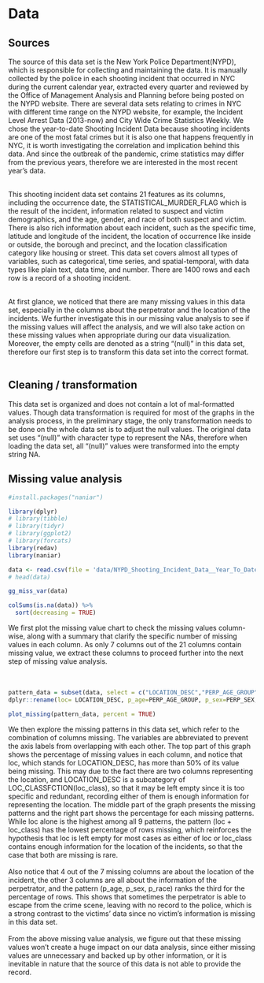 # Data 

## Sources

The source of this data set is the New York Police Department(NYPD), which is responsible for collecting and maintaining the data. It is manually collected by the police in each shooting incident that occurred in NYC during the current calendar year, extracted every quarter and reviewed by the Office of Management Analysis and Planning before being posted on the NYPD website. There are several data sets relating to crimes in NYC with different time range on the NYPD website, for example, the Incident Level Arrest Data (2013-now) and City Wide Crime Statistics Weekly. We chose the year-to-date Shooting Incident Data because shooting incidents are one of the most fatal crimes but it is also one that happens frequently in NYC, it is worth investigating the correlation and implication behind this data. And since the outbreak of the pandemic, crime statistics may differ from the previous years, therefore we are interested in the most recent year's data. <br><br>

This shooting incident data set contains 21 features as its columns, including the occurrence date, the STATISTICAL_MURDER_FLAG which is the result of the incident, information related to suspect and victim demographics, and the age, gender, and race of both suspect and victim. There is also rich information about each incident, such as the specific time, latitude and longitude of the incident, the location of occurrence like inside or outside, the borough and precinct, and the location classification category like housing or street. This data set covers almost all types of variables, such as categorical, time series, and spatial-temporal, with data types like plain text, data time, and number. There are 1400 rows and each row is a record of a shooting incident. <br><br>

At first glance, we noticed that there are many missing values in this data set, especially in the columns about the perpetrator and the location of the incidents. We further investigate this in our missing value analysis to see if the missing values will affect the analysis, and we will also take action on these missing values when appropriate during our data visualization. Moreover, the empty cells are denoted as a string "(null)” in this data set, therefore our first step is to transform this data set into the correct format.<br><br>

## Cleaning / transformation

This data set is organized and does not contain a lot of mal-formatted values. Though data transformation is required for most of the graphs in the analysis process, in the preliminary stage, the only transformation needs to be done on the whole data set is to adjust the null values. The original data set uses "(null)" with character type to represent the NAs, therefore when loading the data set, all "(null)" values were transformed into the empty string NA.


## Missing value analysis


```r
#install.packages("naniar")

```

```r
library(dplyr)
# library(tibble)
# library(tidyr)
# library(ggplot2)
# library(forcats)
library(redav)
library(naniar)
```

```r
data <- read.csv(file = 'data/NYPD_Shooting_Incident_Data__Year_To_Date_.csv', na.strings=c("(null)", "UNKNOWN", "U"))
# head(data)
```

```r
gg_miss_var(data)

colSums(is.na(data)) %>%
  sort(decreasing = TRUE)

```

We first plot the missing value chart to check the missing values column-wise, along with a summary that clarify the specific number of missing values in each column. As only 7 columns out of the 21 columns contain missing value, we extract these columns to proceed further into the next step of missing value analysis.
<br><br><br>

```r
pattern_data = subset(data, select = c("LOCATION_DESC","PERP_AGE_GROUP", "PERP_SEX", "PERP_RACE", "LOC_CLASSFCTN_DESC", "Latitude", "Longitude") ) %>%
dplyr::rename(loc= LOCATION_DESC, p_age=PERP_AGE_GROUP, p_sex=PERP_SEX, p_race=PERP_RACE, loc_class=LOC_CLASSFCTN_DESC, lat=Latitude, long=Longitude)

plot_missing(pattern_data, percent = TRUE)
```
We then explore the missing patterns in this data set, which refer to the combination of columns missing. The variables are abbreviated to prevent the axis labels from overlapping with each other. The top part of this graph shows the percentage of missing values in each column, and notice that loc, which stands for LOCATION_DESC, has more than 50% of its value being missing. This may due to the fact there are two columns representing the location, and LOCATION_DESC is a subcategory of LOC_CLASSFCTION(loc_class), so that it may be left empty since it is too specific and redundant, recording either of them is enough information for representing the location. The middle part of the graph presents the missing patterns and the right part shows the percentage for each missing patterns. While loc alone is the highest among all 9 patterns, the pattern (loc + loc_class) has the lowest percentage of rows missing, which reinforces the hypothesis that loc is left empty for most cases as either of loc or loc_class contains enough information for the location of the incidents, so that the case that both are missing is rare. 
<br><br>
Also notice that 4 out of the 7 missing columns are about the location of the incident, the other 3 columns are all about the information of the perpetrator, and the pattern (p_age, p_sex, p_race) ranks the third for the percentage of rows. This shows that sometimes the perpetrator is able to escape from the crime scene, leaving with no record to the police, which is a strong contrast to the victims' data since no victim's information is missing in this data set.
<br><br>
From the above missing value analysis, we figure out that these missing values won't create a huge impact on our data analysis, since either missing values are unnecessary and backed up by other information, or it is inevitable in nature that the source of this data is not able to provide the record.


